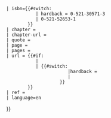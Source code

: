 <noinclude>{{{edition|}}}</noinclude>{{cite book
 | last=Magdalino
 | first=Paul
 | author-link=保罗·马格达利诺
 | title=The Empire of Manuel I Komnenos, 1143–1180
 | location=Cambridge
 | publisher=Cambridge University Press
 | year={{#switch:{{{edition|}}} <!-- 'hardback' or 'paperback'; empty defaults to 2nd as the most recent -->
            | hardback = 1993
            | 2002
         }}
 | isbn={{#switch:{{{edition|}}} <!-- 'hardback' or 'paperback'; empty defaults to 2nd as the most recent -->
            | hardback = 0-521-30571-3
            | 0-521-52653-1
         }}
 | chapter = {{{chapter|}}}
 | chapter-url = {{{chapterurl|}}}
 | quote = {{{quote|}}}
 | page = {{{page|}}}
 | pages = {{{pages|}}}
 | url = {{#if: {{{chapterurl|}}}
            |<!--then-->
            |<!--else-->{{#switch:{{{edition|}}}
                        |hardback = {{{url|}}}
                        |{{{url|https://books.google.com/books?id=0cWZvqp7q18C}}}
                     }}
         }}
 | ref = {{{ref|}}}
 | language=en
}}<noinclude>
[[Category:图书引用模板|{{PAGENAME}}]]
</noinclude><!--DO NOT PUT A BLANK LINE AFTER THIS COMMENT-->